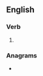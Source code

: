 ==English==

===Verb===
{{head|en|verb form}}

# {{en-third-person singular of|debrine}}

===Anagrams===
* {{anagrams|en|a=bdeeinrs|Serendib|inbreeds}}